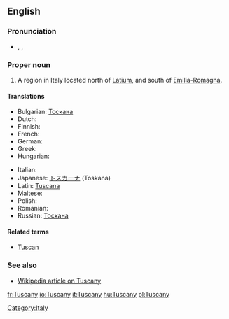 ==English==
{{wikipedia}}
===Pronunciation===
* {{enPR|tŭsʹkənē}}, {{IPA|/ˈtʌskəni/}}, {{SAMPA|/"tVsk@ni/}}

===Proper noun===
{{en-proper noun}}

# A region in Italy located north of [[Latium]], and south of [[Emilia-Romagna]].

====Translations====
{{trans-top|region in Italy}}
* Bulgarian: [[Тоскана]]
* Dutch: {{t-|nl|Toscane}}
* Finnish: {{t-|fi|Toskana}}
* French: {{t+|fr|Toscane|f}}
* German: {{t+|de|Toskana|f}}
* Greek: {{t+|el|Τοσκάνη|sc=Grek}}
* Hungarian: {{t+|hu|Toszkána}}
{{trans-mid}}
* Italian: {{t+|it|Toscana|f}}
* Japanese: [[トスカーナ]] (Toskana)
* Latin: [[Tuscana]]
* Maltese: {{t-|mt|Toskana|xs=Maltese}}
* Polish: {{t+|pl|Toskania|f}}
* Romanian: {{t-|ro|Toscana|f}}
* Russian: [[Тоскана]]
{{trans-bottom}}

====Related terms====
* [[Tuscan]]

===See also===
* [[w:Tuscany|Wikipedia article on Tuscany]]

[[Category:Italy]]

[[fr:Tuscany]]
[[io:Tuscany]]
[[it:Tuscany]]
[[hu:Tuscany]]
[[pl:Tuscany]]